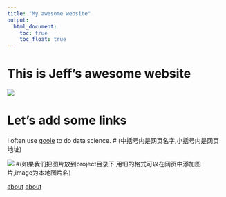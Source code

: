 ```yaml
---
title: "My awesome website"
output: 
  html_document:
    toc: true
    toc_float: true
---
```


# This is Jeff's awesome website

![](https://media.giphy.com/media/drXGoW1iudhKw/giphy.gif)

# Let's add some links

I often use [goole](https://www.google.com) to do data science. 
# (中括号内是网页名字,小括号内是网页地址)

![](WechatIMG62.jpeg) 
#(如果我们把图片放到project目录下,用![]的格式可以在网页中添加图片,image为本地图片名)

[about](about.html)
[about](plotly_sample.html)